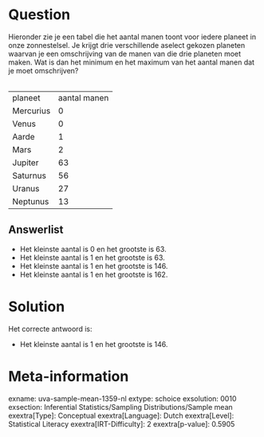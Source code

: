 Question
========

Hieronder zie je een tabel die het aantal manen toont voor iedere
planeet in onze zonnestelsel. Je krijgt drie verschillende aselect
gekozen planeten waarvan je een omschrijving van de manen van die drie
planeten moet maken. Wat is dan het minimum en het maximum van het
aantal manen dat je moet omschrijven?\
\

  ----------- --------------
  planeet     aantal manen
  Mercurius   0
  Venus       0
  Aarde       1
  Mars        2
  Jupiter     63
  Saturnus    56
  Uranus      27
  Neptunus    13
  ----------- --------------

Answerlist
----------

* Het kleinste aantal is 0 en het grootste is 63.
* Het kleinste aantal is 1 en het grootste is 63.
* Het kleinste aantal is 1 en het grootste is 146.
* Het kleinste aantal is 1 en het grootste is 162.

Solution
========

Het correcte antwoord is: 

* Het kleinste aantal is 1 en het grootste is 146.

Meta-information
================
exname: uva-sample-mean-1359-nl
extype: schoice
exsolution: 0010
exsection: Inferential Statistics/Sampling Distributions/Sample mean
exextra[Type]: Conceptual
exextra[Language]: Dutch
exextra[Level]: Statistical Literacy
exextra[IRT-Difficulty]: 2
exextra[p-value]: 0.5905
